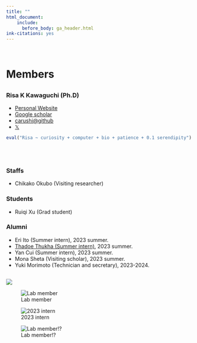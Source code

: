 ```yaml
---
title: ""
html_document:
    include:
      before_body: ga_header.html
ink-citations: yes
---
```



<br>

# Members {.row}
##  {.col-md-8}

### Risa K Kawaguchi (Ph.D)
- [Personal Website](https://sites.google.com/site/cawatchm/)
- [Google scholar](https://scholar.google.com/citations?user=BLtM6hoAAAAJh)
- [carushi@github](https://github.com/carushi)
- [𝕏](https://twitter.com/can_pyong)

```r
eval("Risa ~ curiosity + computer + bio + patience + 0.1 serendipity")
```
<br>
<br>

### Staffs

- Chikako Okubo  (Visiting researcher)

### Students

- Ruiqi Xu (Grad student)

### Alumni
- Eri Ito (Summer intern), 2023 summer.
- [Thadoe Thukha (Summer intern)](https://www.cira.kyoto-u.ac.jp/e/pressrelease/newsletter/231108-000001.html), 2023 summer.
- Yan Cui (Summer intern), 2023 summer.
- Mona Sheta (Visiting scholar), 2023 summer.
- Yuki Morimoto (Technician and secretary), 2023-2024.

## {.col-md-4 }

![](figures/members/kawaguchi.jpeg)


![Lab member](https://dl.dropboxusercontent.com/scl/fi/u3gcgm98qqilclg3jk4mc/lab_members.jpg?rlkey=mm9spz0pwmq00qjk4nt7pmcuw&st=7tiubrfg&dl=0)

![2023 intern](https://dl.dropboxusercontent.com/scl/fi/q9xyw535duhidxyj7t461/2023_intern.png?rlkey=ev940mdknsqilu9xus5ri1u95&st=csfuiozf&dl=0)

![Lab member!?](https://dl.dropboxusercontent.com/scl/fi/kdfwa5sr2nymg8npq80xg/seal.jpeg?rlkey=f9vk00y5ovmigti5bhwsecchl&dl=0)
